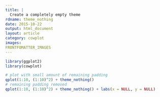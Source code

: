 ```yaml
---
title: |
  Create a completely empty theme
rdname: theme_nothing
date: 2015-10-22
output: html_document
layout: article
category: cowplot
images:
FRONTFOMATTER_IMAGES
---
```


```r
library(ggplot2)
library(cowplot)
```

```r
# plot with small amount of remaining padding
qplot(1:10, (1:10)^2) + theme_nothing()
# remaining padding removed
qplot(1:10, (1:10)^2) + theme_nothing() + labs(x = NULL, y = NULL)



```